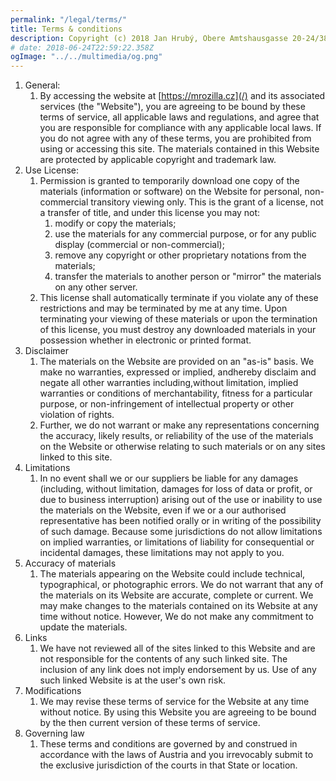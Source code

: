 ```yaml
---
permalink: "/legal/terms/"
title: Terms & conditions
description: Copyright (c) 2018 Jan Hrubý, Obere Amtshausgasse 20-24/38, 1050 Wien, AUSTRIA ("we", "us", "our"). The code of this website is licensed under the MIT License. The website uses [open-source software](https://github.com/mrozilla/mrozilla.cz/blob/master/package.json).
# date: 2018-06-24T22:59:22.358Z
ogImage: "../../multimedia/og.png"
---
```


1.  General:
    1. By accessing the website at [https://mrozilla.cz](/) and its associated services (the "Website"), you are agreeing to be bound by these terms of service, all applicable laws and regulations, and agree that you are responsible for compliance with any applicable local laws. If you do not agree with any of these terms, you are prohibited from using or accessing this site. The materials contained in this Website are protected by applicable copyright and trademark law.
1.  Use License:
    1.  Permission is granted to temporarily download one copy of the materials (information or software) on the Website for personal, non-commercial transitory viewing only. This is the grant of a license, not a transfer of title, and under this license you may not:
        1.  modify or copy the materials;
        1.  use the materials for any commercial purpose, or for any public display (commercial or non-commercial);
        1.  remove any copyright or other proprietary notations from the materials;
        1.  transfer the materials to another person or "mirror" the materials on any other server.
    1.  This license shall automatically terminate if you violate any of these restrictions and may be terminated by me at any time. Upon terminating your viewing of these materials or upon the termination of this license, you must destroy any downloaded materials in your possession whether in electronic or printed format.
1.  Disclaimer
    1.  The materials on the Website are provided on an "as-is" basis. We make no warranties, expressed or implied, andhereby disclaim and negate all other warranties including,without limitation, implied warranties or conditions of merchantability, fitness for a particular purpose, or non-infringement of intellectual property or other violation of rights.
    1.  Further, we do not warrant or make any representations concerning the accuracy, likely results, or reliability of the use of the materials on the Website or otherwise relating to such materials or on any sites linked to this site.
1.  Limitations
    1.  In no event shall we or our suppliers be liable for any damages (including, without limitation, damages for loss of data or profit, or due to business interruption) arising out of the use or inability to use the materials on the Website, even if we or a our authorised representative has been notified orally or in writing of the possibility of such damage. Because some jurisdictions do not allow limitations on implied warranties, or limitations of liability for consequential or incidental damages, these limitations may not apply to you.
1.  Accuracy of materials
    1.  The materials appearing on the Website could include technical, typographical, or photographic errors. We do not warrant that any of the materials on its Website are accurate, complete or current. We may make changes to the materials contained on its Website at any time without notice. However, We do not make any commitment to update the materials.
1.  Links
    1.  We have not reviewed all of the sites linked to this Website and are not responsible for the contents of any such linked site. The inclusion of any link does not imply endorsement by us. Use of any such linked Website is at the user's own risk.
1.  Modifications
    1.  We may revise these terms of service for the Website at any time without notice. By using this Website you are agreeing to be bound by the then current version of these terms of service.
1.  Governing law
    1.  These terms and conditions are governed by and construed in accordance with the laws of Austria and you irrevocably submit to the exclusive jurisdiction of the courts in that State or location.
